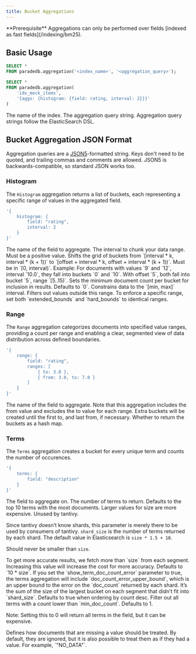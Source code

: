 ```yaml
---
title: Bucket Aggregations
---
```


<Note>
  **Prerequisite** Aggregations can only be performed over fields [indexed as
  fast fields](/indexing/bm25).
</Note>

## Basic Usage

```sql
SELECT *
FROM paradedb.aggregation('<index_name>', '<aggregation_query>');
```

<Accordion title="Example Usage">

```sql
SELECT *
FROM paradedb.aggregation(
    'idx_mock_items',
    '{aggs: {histogram: {field: rating, interval: 2}}}'
)
```

</Accordion>

<ParamField body="index_name">The name of the index.</ParamField>
<ParamField body="aggregation_query">
  The aggregation query string. Aggregation query strings follow the
  ElasticSearch DSL.
</ParamField>

## Bucket Aggregation JSON Format

Aggregation queries are a [JSON5](https://json5.org)-formatted string. Keys don't need to be quoted, and trailing commas and comments are allowed. JSON5 is backwards-compatible, so standard JSON works too.

### Histogram

The `Histogram` aggregation returns a list of buckets, each representing a specific range of values in the
aggregated field.

```sql
'{
    histogram: {
        field: "rating",
        interval: 2
    }
}'
```

<Expandable title="Config Options">

<ParamField body="field" required type="string">
  The name of the field to aggregate.
</ParamField>
<ParamField body="interval" required type="int">
  The interval to chunk your data range. Must be a positive value.
</ParamField>
<ParamField body="offset" type="int">
  Shifts the grid of buckets from `[interval * k, interval * (k + 1))` to
  `[offset + interval * k, offset + interval * (k + 1))`. Must be in `[0,
  interval)`. Example: For documents with values `9` and `12`, interval `10.0`,
  they fall into buckets `0` and `10`. With offset `5`, both fall into bucket
  `5`, range `[5..15)`.
</ParamField>
<ParamField body="min_doc_count" type="int">
  Sets the minimum document count per bucket for inclusion in results. Defaults
  to `0`.
</ParamField>
<ParamField body="hard_bounds" type="{'min': int, 'max': int}">
  Constrains data to the `[min, max]` interval. Filters out values outside this
  range. To enforce a specific range, set both `extended_bounds` and
  `hard_bounds` to identical ranges.
</ParamField>

</Expandable>

### Range

The `Range` aggregation categorizes documents into specified value ranges, providing a count per range and
enabling a clear, segmented view of data distribution across defined boundaries.

```sql
'{
    range: {
        field: "rating",
        ranges: [
            { to: 3.0 },
            { from: 3.0, to: 7.0 }
        ]
    }
}'
```

<Expandable title="Config Options">

<ParamField body="field" required type="string">
  The name of the field to aggregate.
</ParamField>
<ParamField body="ranges" required type="{'to': int, 'from': int}[]">
  Note that this aggregation includes the from value and excludes the to value
  for each range. Extra buckets will be created until the first to, and last
  from, if necessary.
</ParamField>
<ParamField body="keyed" type="bool">
  Whether to return the buckets as a hash map.
</ParamField>

</Expandable>

### Terms

The `Terms` aggregation creates a bucket for every unique term and counts the number of occurences.

```sql
'{
    terms: {
        field: "description"
    }
}'
```

<Expandable title="Config Options">

<ParamField body="field" required type="string">
  The field to aggregate on.
</ParamField>
<ParamField body="size" type="int">
  The number of terms to return. Defaults to the top 10 terms with the most documents. Larger values for size are more expensive.
</ParamField>
<ParamField body="split_size" type="int">
  Unused by tantivy.

Since tantivy doesn’t know shards, this parameter is merely there to be used by consumers of tantivy. `shard_size` is the number of terms returned by each shard. The default value in Elasticsearch is `size * 1.5 + 10`.

Should never be smaller than `size`.

</ParamField>
<ParamField body="segment_size" type="int">
  To get more accurate results, we fetch more than `size` from each segment. Increasing this value will increase the cost for more accuracy. Defaults to `10 * size`.
</ParamField>

<ParamField body="show_term_doc_count_error" type="bool">
  If you set the `show_term_doc_count_error` parameter to true, the terms
  aggregation will include `doc_count_error_upper_bound`, which is an upper
  bound to the error on the `doc_count` returned by each shard. It’s the sum of
  the size of the largest bucket on each segment that didn’t fit into
  `shard_size`. Defaults to true when ordering by count desc.
</ParamField>

<ParamField body="min_doc_count" type="int">
  Filter out all terms with a count lower than `min_doc_count`. Defaults to 1.

Note: Setting this to 0 will return all terms in the field, but it can be expensive.

</ParamField>
<ParamField body="missing" type="string">
  Defines how documents that are missing a value should be treated.
  By default, they are ignored, but it is also possible to treat them as if they had a value.
  For example, `"NO_DATA"`.
</ParamField>
</Expandable>
